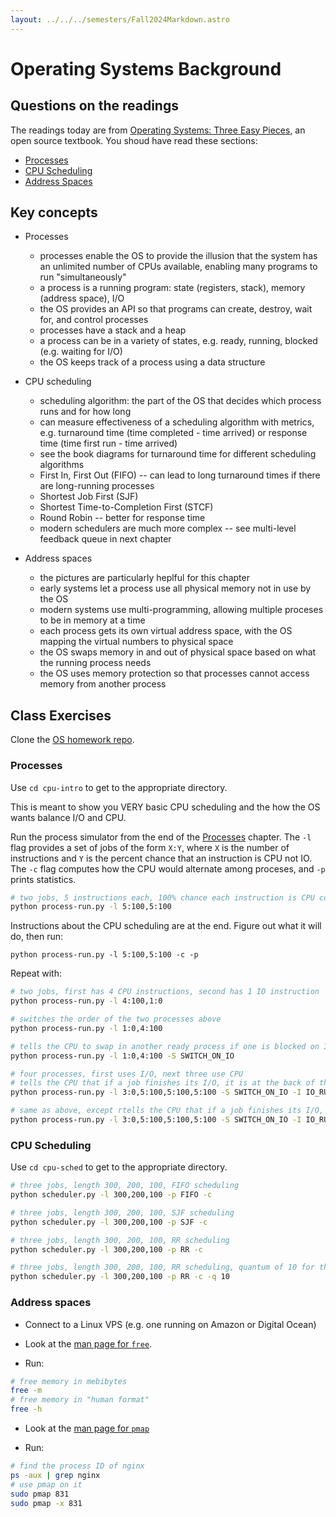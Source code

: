```yaml
---
layout: ../../../semesters/Fall2024Markdown.astro
---
```


# Operating Systems Background

## Questions on the readings

The readings today are from
[Operating Systems: Three Easy Pieces](https://pages.cs.wisc.edu/~remzi/OSTEP/),
an open source textbook. You shoud have read these sections:

- [Processes](https://pages.cs.wisc.edu/~remzi/OSTEP/cpu-intro.pdf)
- [CPU Scheduling](https://pages.cs.wisc.edu/~remzi/OSTEP/cpu-sched.pdf)
- [Address Spaces](https://pages.cs.wisc.edu/~remzi/OSTEP/vm-intro.pdf)

## Key concepts

- Processes

  - processes enable the OS to provide the illusion that the system has an
    unlimited number of CPUs available, enabling many programs to run
    "simultaneously"
  - a process is a running program: state (registers, stack), memory (address
    space), I/O
  - the OS provides an API so that programs can create, destroy, wait for, and
    control processes
  - processes have a stack and a heap
  - a process can be in a variety of states, e.g. ready, running, blocked (e.g.
    waiting for I/O)
  - the OS keeps track of a process using a data structure

- CPU scheduling

  - scheduling algorithm: the part of the OS that decides which process runs and
    for how long
  - can measure effectiveness of a scheduling algorithm with metrics, e.g.
    turnaround time (time completed - time arrived) or response time (time first
    run - time arrived)
  - see the book diagrams for turnaround time for different scheduling
    algorithms
  - First In, First Out (FIFO) -- can lead to long turnaround times if there are
    long-running processes
  - Shortest Job First (SJF)
  - Shortest Time-to-Completion First (STCF)
  - Round Robin -- better for response time
  - modern schedulers are much more complex -- see multi-level feedback queue in
    next chapter

- Address spaces
  - the pictures are particularly heplful for this chapter
  - early systems let a process use all physical memory not in use by the OS
  - modern systems use multi-programming, allowing multiple proceses to be in
    memory at a time
  - each process gets its own virtual address space, with the OS mapping the
    virtual numbers to physical space
  - the OS swaps memory in and out of physical space based on what the running
    process needs
  - the OS uses memory protection so that processes cannot access memory from
    another process

## Class Exercises

Clone the
[OS homework repo](https://github.com/remzi-arpacidusseau/ostep-homework/).

### Processes

Use `cd cpu-intro` to get to the appropriate directory.

This is meant to show you VERY basic CPU scheduling and the how the OS wants
balance I/O and CPU.

Run the process simulator from the end of the
[Processes](https://pages.cs.wisc.edu/~remzi/OSTEP/cpu-intro.pdf) chapter. The
`-l` flag provides a set of jobs of the form `X:Y`, where `X` is the number of
instructions and `Y` is the percent chance that an instruction is CPU not IO.
The `-c` flag computes how the CPU would alternate among proceses, and `-p`
prints statistics.

```bash
# two jobs, 5 instructions each, 100% chance each instruction is CPU computation
python process-run.py -l 5:100,5:100
```

Instructions about the CPU scheduling are at the end. Figure out what it will
do, then run:

```
python process-run.py -l 5:100,5:100 -c -p
```

Repeat with:

```bash
# two jobs, first has 4 CPU instructions, second has 1 IO instruction
python process-run.py -l 4:100,1:0

# switches the order of the two processes above
python process-run.py -l 1:0,4:100

# tells the CPU to swap in another ready process if one is blocked on I/O
python process-run.py -l 1:0,4:100 -S SWITCH_ON_IO

# four processes, first uses I/O, next three use CPU
# tells the CPU that if a job finishes its I/O, it is at the back of the ready queue
python process-run.py -l 3:0,5:100,5:100,5:100 -S SWITCH_ON_IO -I IO_RUN_LATER

# same as above, except rtells the CPU that if a job finishes its I/O, it is at the front of the run queue
python process-run.py -l 3:0,5:100,5:100,5:100 -S SWITCH_ON_IO -I IO_RUN_IMMEDIATE
```

### CPU Scheduling

Use `cd cpu-sched` to get to the appropriate directory.

```bash
# three jobs, length 300, 200, 100, FIFO scheduling
python scheduler.py -l 300,200,100 -p FIFO -c

# three jobs, length 300, 200, 100, SJF scheduling
python scheduler.py -l 300,200,100 -p SJF -c

# three jobs, length 300, 200, 100, RR scheduling
python scheduler.py -l 300,200,100 -p RR -c

# three jobs, length 300, 200, 100, RR scheduling, quantum of 10 for the scheduler
python scheduler.py -l 300,200,100 -p RR -c -q 10
```

### Address spaces

- Connect to a Linux VPS (e.g. one running on Amazon or Digital Ocean)

- Look at the
  [man page for `free`](https://man7.org/linux/man-pages/man1/free.1.html).

- Run:

```bash
# free memory in mebibytes
free -m
# free memory in "human format"
free -h
```

- Look at the
  [man page for `pmap`](https://man7.org/linux/man-pages/man1/pmap.1.html)

- Run:

```bash
# find the process ID of nginx
ps -aux | grep nginx
# use pmap on it
sudo pmap 831
sudo pmap -x 831
```
